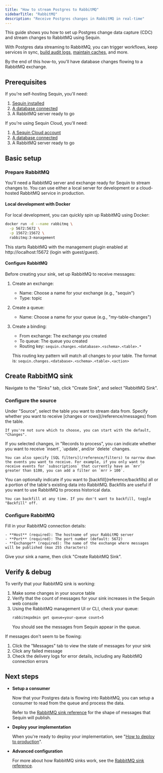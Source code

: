 ```yaml
---
title: "How to stream Postgres to RabbitMQ"
sidebarTitle: "RabbitMQ"
description: "Receive Postgres changes in RabbitMQ in real-time"
---
```


This guide shows you how to set up Postgres change data capture (CDC) and stream changes to RabbitMQ using Sequin.

With Postgres data streaming to RabbitMQ, you can trigger workflows, keep services in sync, [build audit logs](/how-to/create-audit-logs), [maintain caches](/how-to/maintain-caches), and more.

By the end of this how-to, you'll have database changes flowing to a RabbitMQ exchange.

## Prerequisites

If you're self-hosting Sequin, you'll need:

1. [Sequin installed](/quickstart/webhooks)
2. [A database connected](/connect-postgres)
3. A RabbitMQ server ready to go

If you're using Sequin Cloud, you'll need:

1. [A Sequin Cloud account](https://console.sequinstream.com)
2. [A database connected](/connect-postgres)
3. A RabbitMQ server ready to go

## Basic setup

### Prepare RabbitMQ

You'll need a RabbitMQ server and exchange ready for Sequin to stream changes to. You can use either a local server for development or a cloud-hosted RabbitMQ service in production.

#### Local development with Docker

For local development, you can quickly spin up RabbitMQ using Docker:

```bash
docker run -d --name rabbitmq \
  -p 5672:5672 \
  -p 15672:15672 \
  rabbitmq:3-management
```

This starts RabbitMQ with the management plugin enabled at http://localhost:15672 (login with guest/guest).

#### Configure RabbitMQ

Before creating your sink, set up RabbitMQ to receive messages:

1. Create an exchange:
   - Name: Choose a name for your exchange (e.g., "sequin")
   - Type: topic
   
2. Create a queue:
   - Name: Choose a name for your queue (e.g., "my-table-changes")
   
3. Create a binding:
   - From exchange: The exchange you created
   - To queue: The queue you created
   - Routing key: `sequin.changes.<database>.<schema>.<table>.*`
   
   This routing key pattern will match all changes to your table. The format is:
   `sequin.changes.<database>.<schema>.<table>.<action>`

## Create RabbitMQ sink

Navigate to the "Sinks" tab, click "Create Sink", and select "RabbitMQ Sink".

### Configure the source

<Steps>
  <Step title="Select source table">
    Under "Source", select the table you want to stream data from.
  </Step>

  <Step title="Choose message type">
    Specify whether you want to receive [changes or rows](/reference/messages) from the table.

    If you're not sure which to choose, you can start with the default, "Changes".
  </Step>

  <Step title="Specify filters">
    If you selected changes, in "Records to process", you can indicate whether you want to receive `insert`, `update`, and/or `delete` changes.

    You can also specify [SQL filters](/reference/filters) to narrow down the events you want to receive. For example, if you only want to receive events for `subscriptions` that currently have an `mrr` greater than $100, you can add a filter on `mrr > 100`.
  </Step>

  <Step title="Specify backfill">
    You can optionally indicate if you want to [backfill](reference/backfills) all or a portion of the table's existing data into RabbitMQ. Backfills are useful if you want to use RabbitMQ to process historical data.

    You can backfill at any time. If you don't want to backfill, toggle "Backfill" off.
  </Step>
</Steps>

### Configure RabbitMQ

<Steps>
  <Step title="Enter RabbitMQ connection details">
    Fill in your RabbitMQ connection details:

    - **Host** (required): The hostname of your RabbitMQ server
    - **Port** (required): The port number (default: 5672)
    - **Exchange** (required): The name of the exchange where messages will be published (max 255 characters)
  </Step>

  <Step title="Create the sink">
    Give your sink a name, then click "Create RabbitMQ Sink".
  </Step>
</Steps>

## Verify & debug

To verify that your RabbitMQ sink is working:

1. Make some changes in your source table
2. Verify that the count of messages for your sink increases in the Sequin web console
3. Using the RabbitMQ management UI or CLI, check your queue:
   ```bash
   rabbitmqadmin get queue=your-queue count=5
   ```
   You should see the messages from Sequin appear in the queue.

If messages don't seem to be flowing:

1. Click the "Messages" tab to view the state of messages for your sink
2. Click any failed message
3. Check the delivery logs for error details, including any RabbitMQ connection errors

## Next steps

- **Setup a consumer**

   Now that your Postgres data is flowing into RabbitMQ, you can setup a consumer to read from the queue and process the data.
   
   Refer to the [RabbitMQ sink reference](/reference/sinks/rabbitmq) for the shape of messages that Sequin will publish.

- **Deploy your implementation**

   When you're ready to deploy your implementation, see "[How to deploy to production](/how-to/deploy-to-production)".

- **Advanced configuration**

   For more about how RabbitMQ sinks work, see the [RabbitMQ sink reference](/reference/sinks/rabbitmq).

